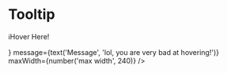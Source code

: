 


<Meta title="Components/Popovers/Tooltip" decorators={[withKnobs]} component={Tooltip} />

# Tooltip

<ImportPath component={Tooltip} section="popovers" />

<Story name="Knobs">
  <Tooltip
    trigger={<p>ℹ️Hover Here!</p>}
    message={text('Message', 'lol, you are very bad at hovering!')}
    maxWidth={number('max width', 240)}
  />
</Story>

<Props of={Tooltip} />